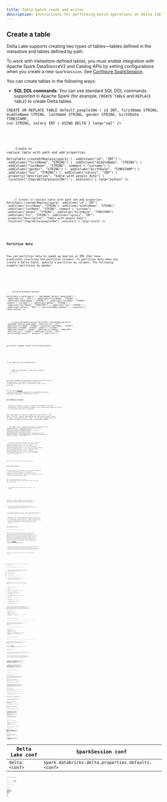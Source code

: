 ```yaml
---
title: Table batch reads and writes
description: Instructions for performing batch operations on Delta tables
---
```


 
## Create a table

Delta Lake supports creating two types of tables—tables defined in the metastore and tables defined by path.

To work with metastore-defined tables, you must enable integration with Apache Spark DataSourceV2 and Catalog APIs by setting configurations when you create a new `SparkSession`. See [Configure SparkSession](#configure-sparksession).

You can create tables in the following ways:

- **SQL DDL commands**: You can use standard SQL DDL commands supported in Apache Spark (for example, `CREATE TABLE` and `REPLACE TABLE`) to create Delta tables.

<Tabs>
  <TabItem label="SQL">
    <Code code={`
CREATE TABLE IF NOT EXISTS default.people10m (
  id INT,
  firstName STRING,
  middleName STRING,
  lastName STRING,
  gender STRING,
  birthDate TIMESTAMP,
  ssn STRING,
  salary INT
) USING DELTA

CREATE OR REPLACE TABLE default.people10m (
id INT,
firstName STRING,
middleName STRING,
lastName STRING,
gender STRING,
birthDate TIMESTAMP,
ssn STRING,
salary INT
) USING DELTA`} lang="sql" />

  </TabItem>

  <TabItem label="Python">
    <Code code={`
# Create table in the metastore
DeltaTable.createIfNotExists(spark) \\
  .tableName("default.people10m") \\
  .addColumn("id", "INT") \\
  .addColumn("firstName", "STRING") \\
  .addColumn("middleName", "STRING") \\
  .addColumn("lastName", "STRING", comment = "surname") \\
  .addColumn("gender", "STRING") \\
  .addColumn("birthDate", "TIMESTAMP") \\
  .addColumn("ssn", "STRING") \\
  .addColumn("salary", "INT") \\
  .execute()

# Create or replace table with path and add properties

DeltaTable.createOrReplace(spark) \\
.addColumn("id", "INT") \\
.addColumn("firstName", "STRING") \\
.addColumn("middleName", "STRING") \\
.addColumn("lastName", "STRING", comment = "surname") \\
.addColumn("gender", "STRING") \\
.addColumn("birthDate", "TIMESTAMP") \\
.addColumn("ssn", "STRING") \\
.addColumn("salary", "INT") \\
.property("description", "table with people data") \\
.location("/tmp/delta/people10m") \\
.execute()`} lang="python" />

  </TabItem>

  <TabItem label="Scala">
    <Code code={`
// Create table in the metastore
DeltaTable.createOrReplace(spark)
  .tableName("default.people10m")
  .addColumn("id", "INT")
  .addColumn("firstName", "STRING")
  .addColumn("middleName", "STRING")
  .addColumn("lastName", "STRING", comment = "surname")
  .addColumn("gender", "STRING")
  .addColumn("birthDate", "TIMESTAMP")
  .addColumn("ssn", "STRING")
  .addColumn("salary", "INT")
  .execute()

// Create or replace table with path and add properties
DeltaTable.createOrReplace(spark)
.addColumn("id", "INT")
.addColumn("firstName", "STRING")
.addColumn("middleName", "STRING")
.addColumn("lastName", "STRING", comment = "surname")
.addColumn("gender", "STRING")
.addColumn("birthDate", "TIMESTAMP")
.addColumn("ssn", "STRING")
.addColumn("salary", "INT")
.property("description", "table with people data")
.location("/tmp/delta/people10m")
.execute()`} lang="scala" />

  </TabItem>
</Tabs>

### Partition data

You can partition data to speed up queries or DML that have predicates involving the partition columns.
To partition data when you create a Delta table, specify a partition by columns. The following example partitions by gender.

<Tabs>
  <TabItem label="SQL">
    <Code code={`-- Create table in the metastore
CREATE TABLE default.people10m (
  id INT,
  firstName STRING,
  middleName STRING,
  lastName STRING,
  gender STRING,
  birthDate TIMESTAMP,
  ssn STRING,
  salary INT
)
USING DELTA
PARTITIONED BY (gender)`} lang="sql" />
  </TabItem>

  <TabItem label="Python">
    <Code code={`# Using DataFrame writer
df.write.format("delta").partitionBy("gender").saveAsTable("default.people10m")

# Using DeltaTable builder

DeltaTable.create(spark) \\
.tableName("default.people10m") \\
.addColumn("id", "INT") \\
.addColumn("firstName", "STRING") \\
.addColumn("middleName", "STRING") \\
.addColumn("lastName", "STRING", comment = "surname") \\
.addColumn("gender", "STRING") \\
.addColumn("birthDate", "TIMESTAMP") \\
.addColumn("ssn", "STRING") \\
.addColumn("salary", "INT") \\
.partitionedBy("gender") \\
.execute()`} lang="python" />

  </TabItem>

  <TabItem label="Scala">
    <Code code={`// Using DataFrame writer
df.write.format("delta").partitionBy("gender").saveAsTable("default.people10m")

// Using DeltaTable builder
DeltaTable.createOrReplace(spark)
.tableName("default.people10m")
.addColumn("id", "INT")
.addColumn("firstName", "STRING")
.addColumn("middleName", "STRING")
.addColumn("lastName", "STRING", comment = "surname")
.addColumn("gender", "STRING")
.addColumn("birthDate", "TIMESTAMP")
.addColumn("ssn", "STRING")
.addColumn("salary", "INT")
.partitionedBy("gender")
.execute()`} lang="scala" />

  </TabItem>
</Tabs>

As another example, given the following table:

<Tabs>
  <TabItem label="Python">
    <Code
      code={`DeltaTable.create(spark) \\
  .tableName("default.events") \\
  .addColumn("eventId", "BIGINT") \\
  .addColumn("data", "STRING") \\
  .addColumn("eventType", "STRING") \\
  .addColumn("eventTime", "TIMESTAMP") \\
  .addColumn("year", "INT", generatedAlwaysAs="YEAR(eventTime)") \\
  .addColumn("month", "INT", generatedAlwaysAs="MONTH(eventTime)") \\
  .addColumn("day", "INT", generatedAlwaysAs="DAY(eventTime)") \\
  .partitionedBy("eventType", "year", "month", "day") \\
  .execute()`}
      lang="python"
    />
  </TabItem>
</Tabs>

If you then run the following query:

<Tabs>
  <TabItem label="SQL">
    <Code
      code={`SELECT * FROM default.events 
WHERE eventTime >= "2020-10-01 00:00:00" <= "2020-10-01 12:00:00"`}
      lang="sql"
    />
  </TabItem>
</Tabs>

Delta Lake automatically generates a partition filter so that the preceding query only reads the data in partition `year=2020/month=10/day=01` even if a partition filter is not specified.

You can use an [EXPLAIN](https://spark.apache.org/docs/latest/sql-ref-syntax-qry-explain.html) clause and check the provided plan to see whether Delta Lake automatically generates any partition filters.

### Use identity columns

<Aside type="caution" title="Important">
  Declaring an identity column on a Delta table disables concurrent
  transactions. Only use identity columns in use cases where concurrent writes
  to the target table are not required.
</Aside>

Delta Lake identity columns are supported in Delta Lake 3.3 and above. They are a type of generated column that assigns unique values for each record inserted into a table. The following example shows how to declare an identity column during a create table command:

<Tabs>
  <TabItem label="Python">
    <Code code={`from delta.tables import DeltaTable, IdentityGenerator
from pyspark.sql.types import LongType

DeltaTable.create()
.tableName("table_name")
.addColumn("id_col1", dataType=LongType(), generatedAlwaysAs=IdentityGenerator())
.addColumn("id_col2", dataType=LongType(), generatedAlwaysAs=IdentityGenerator(start=-1, step=1))
.addColumn("id_col3", dataType=LongType(), generatedByDefaultAs=IdentityGenerator())
.addColumn("id_col4", dataType=LongType(), generatedByDefaultAs=IdentityGenerator(start=-1, step=1))
.execute()`} lang="python" />

  </TabItem>

  <TabItem label="Scala">
    <Code code={`import io.delta.tables.DeltaTable

DeltaTable.create(spark)
.tableName("table_name")
.addColumn(
DeltaTable.columnBuilder(spark, "id_col1")
.dataType(LongType)
.generatedAlwaysAsIdentity().build())
.addColumn(
DeltaTable.columnBuilder(spark, "id_col2")
.dataType(LongType)
.generatedAlwaysAsIdentity(start = -1L, step = 1L).build())
.addColumn(
DeltaTable.columnBuilder(spark, "id_col3")
.dataType(LongType)
.generatedByDefaultAsIdentity().build())
.addColumn(
DeltaTable.columnBuilder(spark, "id_col4")
.dataType(LongType)
.generatedByDefaultAsIdentity(start = -1L, step = 1L).build())
.execute()`} lang="scala" />

  </TabItem>
</Tabs>

<Aside type="note">SQL APIs for identity columns are not supported yet.</Aside>

### Control data location

For tables defined in the metastore, you can optionally specify the `LOCATION` as a path. Tables created with a specified `LOCATION` are considered unmanaged by the metastore. Unlike a managed table, where no path is specified, an unmanaged table's files are not deleted when you `DROP` the table.

When you run `CREATE TABLE` with a `LOCATION` that _already_ contains data stored using Delta Lake, Delta Lake does the following:

- If you specify _only the table name and location_, for example:

<Tabs>
  <TabItem label="SQL">
    <Code
      code={`CREATE TABLE default.people10m
USING DELTA
LOCATION '/tmp/delta/people10m'`}
      lang="sql"
    />
  </TabItem>
</Tabs>

the table in the metastore automatically inherits the schema, partitioning, and table properties of the existing data. This functionality can be used to "import" data into the metastore.

- If you specify _any configuration_ (schema, partitioning, or table properties), Delta Lake verifies that the specification exactly matches the configuration of the existing data.

<Aside type="caution" title="Important">
  If the specified configuration does not _exactly_ match the configuration of
  the data, Delta Lake throws an exception that describes the discrepancy.
</Aside>

<Aside type="note">
  The metastore is not the source of truth about the latest information of a
  Delta table. In fact, the table definition in the metastore may not contain
  all the metadata like schema and properties. It contains the location of the
  table, and the table's transaction log at the location is the source of truth.
  If you query the metastore from a system that is not aware of this
  Delta-specific customization, you may see incomplete or stale table
  information.
</Aside>

### Use generated columns

<Aside type="note">This feature is new and is in Preview.</Aside>

Delta Lake supports generated columns which are a special type of columns whose values are automatically generated based on a user-specified function over other columns in the Delta table. When you write to a table with generated columns and you do not explicitly provide values for them, Delta Lake automatically computes the values. For example, you can automatically generate a date column (for partitioning the table by date) from the timestamp column; any writes into the table need only specify the data for the timestamp column. However, if you explicitly provide values for them, the values must satisfy the [constraint](delta-constraints.md) `(<value> <=> <generation expression>) IS TRUE` or the write will fail with an error.

<Aside type="caution" title="Important">
  Tables created with generated columns have a higher table writer protocol
  version than the default. See [How does Delta Lake manage feature
  compatibility?](versioning.md) to understand table protocol versioning and
  what it means to have a higher version of a table protocol version.
</Aside>

The following example shows how to create a table with generated columns:

<Tabs>
  <TabItem label="Python">
    <Code code={`DeltaTable.create(spark) \\
  .tableName("default.people10m") \\
  .addColumn("id", "INT") \\
  .addColumn("firstName", "STRING") \\
  .addColumn("middleName", "STRING") \\
  .addColumn("lastName", "STRING", comment = "surname") \\
  .addColumn("gender", "STRING") \\
  .addColumn("birthDate", "TIMESTAMP") \\
  .addColumn("dateOfBirth", DateType(), generatedAlwaysAs="CAST(birthDate AS DATE)") \\
  .addColumn("ssn", "STRING") \\
  .addColumn("salary", "INT") \\
  .partitionedBy("gender") \\
  .execute()`} lang="python" />
  </TabItem>

  <TabItem label="Scala">
    <Code code={`DeltaTable.create(spark)
  .tableName("default.people10m")
  .addColumn("id", "INT")
  .addColumn("firstName", "STRING")
  .addColumn("middleName", "STRING")
  .addColumn(
    DeltaTable.columnBuilder("lastName")
      .dataType("STRING")
      .comment("surname")
      .build())
  .addColumn("gender", "STRING")
  .addColumn("birthDate", "TIMESTAMP")
  .addColumn(
    DeltaTable.columnBuilder("dateOfBirth")
     .dataType(DateType)
     .generatedAlwaysAs("CAST(dateOfBirth AS DATE)")
     .build())
  .addColumn("ssn", "STRING")
  .addColumn("salary", "INT")
  .partitionedBy("gender")
  .execute()`} lang="scala" />
  </TabItem>
</Tabs>

Generated columns are stored as if they were normal columns. That is, they occupy storage.

The following restrictions apply to generated columns:

- A generation expression can use any SQL functions in Spark that always return the same result when given the same argument values, except the following types of functions:
  - User-defined functions.
  - Aggregate functions.
  - Window functions.
  - Functions returning multiple rows.
- For Delta Lake 1.1.0 and above, `MERGE` operations support generated columns when you set `spark.databricks.delta.schema.autoMerge.enabled` to true.

Delta Lake may be able to generate partition filters for a query whenever a partition column is defined by one of the following expressions:

- `CAST(col AS DATE)` and the type of `col` is `TIMESTAMP`.
- `YEAR(col)` and the type of `col` is `TIMESTAMP`.
- Two partition columns defined by `YEAR(col), MONTH(col)` and the type of `col` is `TIMESTAMP`.
- Three partition columns defined by `YEAR(col), MONTH(col), DAY(col)` and the type of `col` is `TIMESTAMP`.
- Four partition columns defined by `YEAR(col), MONTH(col), DAY(col), HOUR(col)` and the type of `col` is `TIMESTAMP`.
- `SUBSTRING(col, pos, len)` and the type of `col` is `STRING`
- `DATE_FORMAT(col, format)` and the type of `col` is `TIMESTAMP`.
- `DATE_TRUNC(format, col)` and the type of the `col` is `TIMESTAMP` or `DATE`.
- `TRUNC(col, format)` and type of the `col` is either `TIMESTAMP` or `DATE`.

If a partition column is defined by one of the preceding expressions, and a query filters data using the underlying base column of a generation expression, Delta Lake looks at the relationship between the base column and the generated column, and populates partition filters based on the generated partition column if possible. For example, given the following table:

```python
DeltaTable.create(spark) \
  .tableName("default.events") \
  .addColumn("eventId", "BIGINT") \
  .addColumn("data", "STRING") \
  .addColumn("eventType", "STRING") \
  .addColumn("eventTime", "TIMESTAMP") \
  .addColumn("eventDate", "DATE", generatedAlwaysAs="CAST(eventTime AS DATE)") \
  .partitionedBy("eventType", "eventDate") \
  .execute()
```

If you then run the following query:

```python
spark.sql('SELECT * FROM default.events WHERE eventTime >= "2020-10-01 00:00:00" <= "2020-10-01 12:00:00"')
```

Delta Lake automatically generates a partition filter so that the preceding query only reads the data in partition `date=2020-10-01` even if a partition filter is not specified.

As another example, given the following table:

```python
DeltaTable.create(spark) \
  .tableName("default.events") \
  .addColumn("eventId", "BIGINT") \
  .addColumn("data", "STRING") \
  .addColumn("eventType", "STRING") \
  .addColumn("eventTime", "TIMESTAMP") \
  .addColumn("year", "INT", generatedAlwaysAs="YEAR(eventTime)") \
  .addColumn("month", "INT", generatedAlwaysAs="MONTH(eventTime)") \
  .addColumn("day", "INT", generatedAlwaysAs="DAY(eventTime)") \
  .partitionedBy("eventType", "year", "month", "day") \
  .execute()
```

If you then run the following query:

```python
spark.sql('SELECT * FROM default.events WHERE eventTime >= "2020-10-01 00:00:00" <= "2020-10-01 12:00:00"')
```

Delta Lake automatically generates a partition filter so that the preceding query only reads the data in partition `year=2020/month=10/day=01` even if a partition filter is not specified.

You can use an [EXPLAIN](https://spark.apache.org/docs/latest/sql-ref-syntax-qry-explain.html) clause and check the provided plan to see whether Delta Lake automatically generates any partition filters.

### Use identity columns

<Aside type="caution" title="Important">
  Declaring an identity column on a Delta table disables concurrent
  transactions. Only use identity columns in use cases where concurrent writes
  to the target table are not required.
</Aside>

Delta Lake identity columns are supported in Delta Lake 3.3 and above. They are a type of generated column that assigns unique values for each record inserted into a table. The following example shows how to declare an identity column during a create table command:

<Tabs>
  <TabItem label="Python">
    <Code code={`from delta.tables import DeltaTable, IdentityGenerator
from pyspark.sql.types import LongType

DeltaTable.create()
.tableName("table_name")
.addColumn("id_col1", dataType=LongType(), generatedAlwaysAs=IdentityGenerator())
.addColumn("id_col2", dataType=LongType(), generatedAlwaysAs=IdentityGenerator(start=-1, step=1))
.addColumn("id_col3", dataType=LongType(), generatedByDefaultAs=IdentityGenerator())
.addColumn("id_col4", dataType=LongType(), generatedByDefaultAs=IdentityGenerator(start=-1, step=1))
.execute()`} lang="python" />

  </TabItem>

  <TabItem label="Scala">
    <Code code={`import io.delta.tables.DeltaTable

DeltaTable.create(spark)
.tableName("table_name")
.addColumn(
DeltaTable.columnBuilder(spark, "id_col1")
.dataType(LongType)
.generatedAlwaysAsIdentity().build())
.addColumn(
DeltaTable.columnBuilder(spark, "id_col2")
.dataType(LongType)
.generatedAlwaysAsIdentity(start = -1L, step = 1L).build())
.addColumn(
DeltaTable.columnBuilder(spark, "id_col3")
.dataType(LongType)
.generatedByDefaultAsIdentity().build())
.addColumn(
DeltaTable.columnBuilder(spark, "id_col4")
.dataType(LongType)
.generatedByDefaultAsIdentity(start = -1L, step = 1L).build())
.execute()`} lang="scala" />

  </TabItem>
</Tabs>

<Aside type="note">SQL APIs for identity columns are not supported yet.</Aside>

You can optionally specify the following:

- A starting value.
- A step size, which can be positive or negative.

Both the starting value and step size default to `1`. You cannot specify a step size of `0`.

Values assigned by identity columns are unique and increment in the direction of the specified step, and in multiples of the specified step size, but are not guaranteed to be contiguous. For example, with a starting value of `0` and a step size of `2`, all values are positive even numbers but some even numbers might be skipped.

When the identity column is specified to be `generated by default as identity`, insert operations can specify values for the identity column. Specify it to be `generated always as identity` to override the ability to manually set values.

Identity columns only support `LongType`, and operations fail if the assigned value exceeds the range supported by `LongType`.

You can use `ALTER TABLE table_name ALTER COLUMN column_name SYNC IDENTITY` to synchronize the metadata of an identity column with the actual data. When you write your own values to an identity column, it might not comply with the metadata. This option evaluates the state and updates the metadata to be consistent with the actual data. After this command, the next automatically assigned identity value will start from `start + (n + 1) * step`, where `n` is the smallest value that satisfies `start + n * step >= max()` (for a positive step).

### CTAS and identity columns

You cannot define schema, identity column constraints, or any other table specifications when using a `CREATE TABLE table_name AS SELECT` (CTAS) statement.

To create a new table with an identity column and populate it with existing data, do the following:

1. Create a table with the correct schema, including the identity column definition and other table properties.
2. Run an insertion operation.

The following example defines the identity column to be `generated by default as identity`. If data inserted into the table includes valid values for the identity column, these values are used.

<Tabs>
  <TabItem label="Python">
    <Code code={`from delta.tables import DeltaTable, IdentityGenerator
from pyspark.sql.types import LongType, DateType

DeltaTable.create(spark)
.tableName("new_table")
.addColumn("id", dataType=LongType(), generatedByDefaultAs=IdentityGenerator(start=5, step=1))
.addColumn("event_date", dataType=DateType())
.addColumn("some_value", dataType=LongType())
.execute()

# Insert records including existing IDs

old_table_df = spark.table("old_table").select("id", "event_date", "some_value")
old_table_df.write
.format("delta")
.mode("append")
.saveAsTable("new_table")

# Insert records and generate new IDs

new_records_df = spark.table("new_records").select("event_date", "some_value")
new_records_df.write
.format("delta")
.mode("append")
.saveAsTable("new_table")`} lang="python" />

  </TabItem>

  <TabItem label="Scala">
    <Code code={`import org.apache.spark.sql.types._

DeltaTable.createOrReplace(spark)
.tableName("new_table")
.addColumn(
DeltaTable.columnBuilder(spark, "id")
.dataType(LongType)
.generatedByDefaultAsIdentity(start = 5L, step = 1L)
.build())
.addColumn(
DeltaTable.columnBuilder(spark, "event_date")
.dataType(DateType)
.nullable(true)
.build())
.addColumn(
DeltaTable.columnBuilder(spark, "some_value")
.dataType(LongType)
.nullable(true)
.build())
.execute()

// Insert records including existing IDs
val oldTableDF = spark.table("old_table").select("id", "event_date", "some_value")
oldTableDF.write
.format("delta")
.mode("append")
.saveAsTable("new_table")

// Insert records and generate new IDs
val newRecordsDF = spark.table("new_records").select("event_date", "some_value")
newRecordsDF.write
.format("delta")
.mode("append")
.saveAsTable("new_table")`} lang="scala" />

  </TabItem>
</Tabs>

### Identity column limitations

The following limitations exist when working with identity columns:

- Concurrent transactions are not supported on tables with identity columns enabled.
- You cannot partition a table by an identity column.
- You cannot `ADD`, `REPLACE`, or `CHANGE` an identity column.
- You cannot update the value of an identity column for an existing record.

<Aside type="note">
  To change the `IDENTITY` value for an existing record, you must delete the
  record and `INSERT` it as a new record.
</Aside>

### Specify default values for columns

Delta enables the specification of [default expressions](https://github.com/delta-io/delta/blob/master/PROTOCOL.md#default-columns) for columns in Delta tables. When users write to these tables without explicitly providing values for certain columns, or when they explicitly use the DEFAULT SQL keyword for a column, Delta automatically generates default values for those columns. For more information, please refer to the dedicated documentation page.

### Use special characters in column names

By default, special characters such as spaces and any of the characters `,;{}()\n\t=` are not supported in table column names. To include these special characters in a table's column name, enable column mapping.

### Default table properties

Delta Lake configurations set in the SparkSession override the default [table properties](#-table-properties) for new Delta Lake tables created in the session.
The prefix used in the SparkSession is different from the configurations used in the table properties.

| Delta Lake conf | SparkSession conf                                   |
| --------------- | --------------------------------------------------- |
| `delta.<conf>`  | `spark.databricks.delta.properties.defaults.<conf>` |

For example, to set the `delta.appendOnly = true` property for all new Delta Lake tables created in a session, set the following:

<Tabs>
  <TabItem label="SQL">
    <Code
      code={`SET spark.databricks.delta.properties.defaults.appendOnly = true`}
      lang="sql"
    />
  </TabItem>
</Tabs>

To modify table properties of existing tables, use [SET TBLPROPERTIES](#-table-properties).

## Read a table

You can read a Delta table using standard Apache Spark DataFrame APIs:

<Tabs>
  <TabItem label="SQL">
    <Code code={`SELECT * FROM delta.\`/tmp/delta/people10m\`;

-- If table is registered in the metastore
SELECT \* FROM default.people10m;`} lang="sql" />

  </TabItem>

  <TabItem label="Python">
    <Code code={`# Read table by path
df = spark.read.format("delta").load("/tmp/delta/people10m")

# Read table from metastore

df = spark.table("default.people10m")`} lang="python" />

  </TabItem>

  <TabItem label="Scala">
    <Code code={`// Read table by path
val df = spark.read.format("delta").load("/tmp/delta/people10m")

// Read table from metastore
val df = spark.table("default.people10m")`} lang="scala" />

  </TabItem>

  <TabItem label="Java">
    <Code code={`// Read table by path
Dataset<Row> df = spark.read().format("delta").load("/tmp/delta/people10m");

// Read table from metastore
Dataset<Row> df = spark.table("default.people10m");`} lang="java" />

  </TabItem>
</Tabs>

## Query an older snapshot of a table (time travel)

Delta Lake time travel allows you to query an older snapshot of a Delta table. Time travel has many use cases, including:

- Re-creating analyses, reports, or outputs (for example, the output of a machine learning model). This could be useful for debugging or auditing, especially in regulated industries.
- Writing complex temporal queries.
- Fixing mistakes in your data.
- Providing snapshot isolation for a set of queries for fast changing tables.

This section describes the supported methods for querying older versions of tables, data retention concerns, and provides examples.

<Aside type="note">
  The timestamp of each version N depends on the timestamp of the log file
  corresponding to the version N in Delta table log. Hence, time travel by
  timestamp can break if you copy the entire Delta table directory to a new
  location. Time travel by version will be unaffected.
</Aside>

### Syntax

This section shows how to query an older version of a Delta table.

#### SQL `AS OF` syntax

<Tabs>
  <TabItem label="SQL">
    <Code
      code={`SELECT * FROM table_name TIMESTAMP AS OF timestamp_expression
SELECT * FROM table_name VERSION AS OF version`}
      lang="sql"
    />
  </TabItem>
</Tabs>

- `timestamp_expression` can be any one of:
  - `'2018-10-18T22:15:12.013Z'`, that is, a string that can be cast to a timestamp
  - `cast('2018-10-18 13:36:32 CEST' as timestamp)`
  - `'2018-10-18'`, that is, a date string
  - `current_timestamp() - interval 12 hours`
  - `date_sub(current_date(), 1)`
  - Any other expression that is or can be cast to a timestamp
- `version` is a long value that can be obtained from the output of `DESCRIBE HISTORY table_spec`.

Neither `timestamp_expression` nor `version` can be subqueries.

##### Example

<Tabs>
  <TabItem label="SQL">
    <Code
      code={`SELECT * FROM default.people10m TIMESTAMP AS OF '2018-10-18T22:15:12.013Z'
SELECT * FROM delta.\`/tmp/delta/people10m\` VERSION AS OF 123`}
      lang="sql"
    />
  </TabItem>
</Tabs>

#### DataFrameReader options

DataFrameReader options allow you to create a DataFrame from a Delta table that is fixed to a specific version of the table.

<Tabs>
  <TabItem label="Python">
    <Code
      code={`df1 = spark.read.format("delta").option("timestampAsOf", timestamp_string).load("/tmp/delta/people10m")
df2 = spark.read.format("delta").option("versionAsOf", version).load("/tmp/delta/people10m")`}
      lang="python"
    />
  </TabItem>
</Tabs>

For `timestamp_string`, only date or timestamp strings are accepted. For example, `"2019-01-01"` and `"2019-01-01T00:00:00.000Z"`.

A common pattern is to use the latest state of the Delta table throughout the execution of a job to update downstream applications.

Because Delta tables auto update, a DataFrame loaded from a Delta table may return different results across invocations if the underlying data is updated. By using time travel, you can fix the data returned by the DataFrame across invocations:

<Tabs>
  <TabItem label="Python">
    <Code
      code={`history = spark.sql("DESCRIBE HISTORY delta.\`/tmp/delta/people10m\`")
latest_version = history.selectExpr("max(version)").collect()
df = spark.read.format("delta").option("versionAsOf", latest_version[0][0]).load("/tmp/delta/people10m")`}
      lang="python"
    />
  </TabItem>
</Tabs>

### Examples

Fix accidental deletes to a table for the user `111`:

<Tabs>
  <TabItem label="Python">
    <Code
      code={`yesterday = spark.sql("SELECT CAST(date_sub(current_date(), 1) AS STRING)").collect()[0][0]
df = spark.read.format("delta").option("timestampAsOf", yesterday).load("/tmp/delta/events")
df.where("userId = 111").write.format("delta").mode("append").save("/tmp/delta/events")`}
      lang="python"
    />
  </TabItem>
</Tabs>

Fix accidental incorrect updates to a table:

<Tabs>
  <TabItem label="Python">
    <Code
      code={`yesterday = spark.sql("SELECT CAST(date_sub(current_date(), 1) AS STRING)").collect()[0][0]
df = spark.read.format("delta").option("timestampAsOf", yesterday).load("/tmp/delta/events")
df.createOrReplaceTempView("my_table_yesterday")
spark.sql("""
MERGE INTO delta.\`/tmp/delta/events\` target
  USING my_table_yesterday source
  ON source.userId = target.userId
  WHEN MATCHED THEN UPDATE SET *
""")`}
      lang="python"
    />
  </TabItem>
</Tabs>

Query the number of new customers added over the last week:

<Tabs>
  <TabItem label="Python">
    <Code
      code={`last_week = spark.sql("SELECT CAST(date_sub(current_date(), 7) AS STRING)").collect()[0][0]
df = spark.read.format("delta").option("timestampAsOf", last_week).load("/tmp/delta/events")
last_week_count = df.select("userId").distinct().count()
count = spark.read.format("delta").load("/tmp/delta/events").select("userId").distinct().count()
new_customers_count = count - last_week_count`}
      lang="python"
    />
  </TabItem>
</Tabs>

### Data retention

To time travel to a previous version, you must retain _both_ the log and the data files for that version.

The data files backing a Delta table are _never_ deleted automatically; data files are deleted only when you run [VACUUM](delta-utility.md#-delta-vacuum). `VACUUM` _does not_ delete Delta log files; log files are automatically cleaned up after checkpoints are written.

By default you can time travel to a Delta table up to 30 days old unless you have:

- Run `VACUUM` on your Delta table.
- Changed the data or log file retention periods using the following [table properties](#-table-properties):
  - `delta.logRetentionDuration = "interval <interval>"`: controls how long the history for a table is kept. The default is `interval 30 days`.

Each time a checkpoint is written, Delta automatically cleans up log entries older than the retention interval. If you set this config to a large enough value, many log entries are retained. This should not impact performance as operations against the log are constant time. Operations on history are parallel but will become more expensive as the log size increases.

- `delta.deletedFileRetentionDuration = "interval <interval>"`: controls how long ago a file must have been deleted _before being a candidate for_ `VACUUM`. The default is `interval 7 days`.

  To access 30 days of historical data even if you run `VACUUM` on the Delta table, set `delta.deletedFileRetentionDuration = "interval 30 days"`. This setting may cause your storage costs to go up.

<Aside type="note">
  Due to log entry cleanup, instances can arise where you cannot time travel to
  a version that is less than the retention interval. Delta Lake requires all
  consecutive log entries since the previous checkpoint to time travel to a
  particular version. For example, with a table initially consisting of log
  entries for versions [0, 19] and a checkpoint at verison 10, if the log entry
  for version 0 is cleaned up, then you cannot time travel to versions [1, 9].
  Increasing the table property `delta.logRetentionDuration` can help avoid
  these situations.
</Aside>

### In-Commit Timestamps

#### Overview

Delta Lake 3.3 introduced [In-Commit Timestamps](https://github.com/delta-io/delta/blob/master/PROTOCOL.md#in-commit-timestamps) to provide a more reliable and consistent way to track table modification timestamps. These modification timestamps are needed for various usecases e.g. time-travel to a specific time in the past. This feature addresses limitations of the traditional approach that relied on file modification timestamps, particularly in scenarios involving data migration or replication.

#### Feature Details

In-Commit Timestamps stores modification timestamps within the commit itself, ensuring they remain unchanged regardless of file system operations. This provides several benefits:

- **Immutable History**: Timestamps become part of the table's permanent commit history
- **Consistent Time Travel**: Queries using timestamp-based time travel produce reliable results even after table migration

Without the In-Commit Timestamp feature, Delta Lake uses file modification timestamps as the commit timestamp. This approach has various limitations:

1. Data Migration Issues: When tables were moved between storage locations, file modification timestamps would change, potentially disrupting historical tracking
2. Replication Scenarios: Timestamp inconsistencies could arise when replicating data across different environments
3. Time Travel Reliability: These timestamp changes could affect the accuracy and consistency of time travel queries

#### Enabling the Feature

This is a [writer table feature](versioning.md#-what-are-table-features) and can be enabled by setting the table property `delta.enableInCommitTimestamps` to `true`:

<Tabs>
  <TabItem label="SQL">
    <Code
      code={`ALTER TABLE <table_name>
SET TBLPROPERTIES ('delta.enableInCommitTimestamps' = 'true');`}
      lang="sql"
    />
  </TabItem>
</Tabs>

After enabling In-Commit Timestamps:

- Only new write operations will include the embedded timestamps
- File modification timestamps will continued to be used for historical commits performed before enablement

See the [Versioning](./versioning) section for more details around compatibility.

## Write a table

### Append

To atomically add new data to an existing Delta table, use `append` mode:

<Tabs>
  <TabItem label="SQL">
    <Code code={`INSERT INTO default.people10m SELECT * FROM morePeople`} lang="sql" />
  </TabItem>

<TabItem label="Python">
  <Code
    code={`df.write.format("delta").mode("append").save("/tmp/delta/people10m")
df.write.format("delta").mode("append").saveAsTable("default.people10m")`}
    lang="python"
  />
</TabItem>

  <TabItem label="Scala">
    <Code code={`df.write.format("delta").mode("append").save("/tmp/delta/people10m")
df.write.format("delta").mode("append").saveAsTable("default.people10m")

df.write.mode("append").delta("/tmp/delta/people10m")`} lang="scala" />
  </TabItem>
</Tabs>

### Overwrite

To atomically replace all the data in a table, use `overwrite` mode:

<Tabs>
  <TabItem label="SQL">
    <Code code={`INSERT OVERWRITE TABLE default.people10m SELECT * FROM morePeople`} lang="sql" />
  </TabItem>

<TabItem label="Python">
  <Code
    code={`df.write.format("delta").mode("overwrite").save("/tmp/delta/people10m")
df.write.format("delta").mode("overwrite").saveAsTable("default.people10m")`}
    lang="python"
  />
</TabItem>

  <TabItem label="Scala">
    <Code code={`df.write.format("delta").mode("overwrite").save("/tmp/delta/people10m")
df.write.format("delta").mode("overwrite").saveAsTable("default.people10m")

df.write.mode("overwrite").delta("/tmp/delta/people10m")`} lang="scala" />
  </TabItem>
</Tabs>

You can selectively overwrite only the data that matches an arbitrary expression. This feature is available with DataFrames in Delta Lake 1.1.0 and above and supported in SQL in Delta Lake 2.4.0 and above.

The following command atomically replaces events in January in the target table, which is partitioned by `start_date`, with the data in `replace_data`:

<Tabs>
  <TabItem label="Python">
    <Code code={`replace_data.write \\
  .format("delta") \\
  .mode("overwrite") \\
  .option("replaceWhere", "start_date >= '2017-01-01' AND end_date <= '2017-01-31'") \\
  .save("/tmp/delta/events")`} lang="python" />
  </TabItem>

<TabItem label="Scala">
  <Code
    code={`replace_data.write
  .format("delta")
  .mode("overwrite")
  .option("replaceWhere", "start_date >= '2017-01-01' AND end_date <= '2017-01-31'")
  .save("/tmp/delta/events")`}
    lang="scala"
  />
</TabItem>

  <TabItem label="SQL">
    <Code code={`INSERT INTO TABLE events 
REPLACE WHERE start_data >= '2017-01-01' AND end_date <= '2017-01-31' 
SELECT * FROM replace_data`} lang="sql" />
  </TabItem>
</Tabs>

This sample code writes out the data in `replace_data`, validates that it all matches the predicate, and performs an atomic replacement. If you want to write out data that doesn't all match the predicate, to replace the matching rows in the target table, you can disable the constraint check by setting `spark.databricks.delta.replaceWhere.constraintCheck.enabled` to false:

<Tabs>
  <TabItem label="Python">
    <Code code={`spark.conf.set("spark.databricks.delta.replaceWhere.constraintCheck.enabled", False)`} lang="python" />
  </TabItem>

<TabItem label="Scala">
  <Code
    code={`spark.conf.set("spark.databricks.delta.replaceWhere.constraintCheck.enabled", false)`}
    lang="scala"
  />
</TabItem>

  <TabItem label="SQL">
    <Code code={`SET spark.databricks.delta.replaceWhere.constraintCheck.enabled=false`} lang="sql" />
  </TabItem>
</Tabs>

In Delta Lake 1.0.0 and below, `replaceWhere` overwrites data matching a predicate over partition columns only. The following command atomically replaces the month in January in the target table, which is partitioned by `date`, with the data in `df`:

<Tabs>
  <TabItem label="Python">
    <Code code={`df.write \
  .format("delta") \
  .mode("overwrite") \
  .option("replaceWhere", "birthDate >= '2017-01-01' AND birthDate <= '2017-01-31'") \
  .save("/tmp/delta/people10m")`} lang="python" />
  </TabItem>

  <TabItem label="Scala">
    <Code code={`df.write
  .format("delta")
  .mode("overwrite")
  .option("replaceWhere", "birthDate >= '2017-01-01' AND birthDate <= '2017-01-31'")
  .save("/tmp/delta/people10m")`} lang="scala" />
  </TabItem>
</Tabs>

In Delta Lake 1.1.0 and above, if you want to fall back to the old behavior, you can disable the `spark.databricks.delta.replaceWhere.dataColumns.enabled` flag:

<Tabs>
  <TabItem label="Python">
    <Code code={`spark.conf.set("spark.databricks.delta.replaceWhere.dataColumns.enabled", False)`} lang="python" />
  </TabItem>

<TabItem label="Scala">
  <Code
    code={`spark.conf.set("spark.databricks.delta.replaceWhere.dataColumns.enabled", false)`}
    lang="scala"
  />
</TabItem>

  <TabItem label="SQL">
    <Code code={`SET spark.databricks.delta.replaceWhere.dataColumns.enabled=false`} lang="sql" />
  </TabItem>
</Tabs>

#### Dynamic Partition Overwrites

Delta Lake 2.0 and above supports _dynamic_ partition overwrite mode for partitioned tables.

When in dynamic partition overwrite mode, we overwrite all existing data in each logical partition for which the write will commit new data. Any existing logical partitions for which the write does not contain data will remain unchanged. This mode is only applicable when data is being written in overwrite mode: either `INSERT OVERWRITE` in SQL, or a DataFrame write with `df.write.mode("overwrite")`.

Configure dynamic partition overwrite mode by setting the Spark session configuration `spark.sql.sources.partitionOverwriteMode` to `dynamic`. You can also enable this by setting the `DataFrameWriter` option `partitionOverwriteMode` to `dynamic`. If present, the query-specific option overrides the mode defined in the session configuration. The default for `partitionOverwriteMode` is `static`.

<Tabs>
  <TabItem label="SQL">
    <Code code={`SET spark.sql.sources.partitionOverwriteMode=dynamic;
INSERT OVERWRITE TABLE default.people10m SELECT * FROM morePeople;`} lang="sql" />
  </TabItem>

<TabItem label="Python">
  <Code
    code={`df.write \\
  .format("delta") \\
  .mode("overwrite") \\
  .option("partitionOverwriteMode", "dynamic") \\
  .saveAsTable("default.people10m")`}
    lang="python"
  />
</TabItem>

  <TabItem label="Scala">
    <Code code={`df.write
  .format("delta")
  .mode("overwrite")
  .option("partitionOverwriteMode", "dynamic")
  .saveAsTable("default.people10m")`} lang="scala" />
  </TabItem>
</Tabs>

<Aside type="note">
  Dynamic partition overwrite conflicts with the option `replaceWhere` for partitioned tables.

- If dynamic partition overwrite is enabled in the Spark session configuration, and `replaceWhere` is provided as a `DataFrameWriter` option, then Delta Lake overwrites the data according to the `replaceWhere` expression (query-specific options override session configurations).
- You'll receive an error if the `DataFrameWriter` options have both dynamic partition overwrite and `replaceWhere` enabled.
  </Aside>

<Aside type="caution" title="Dynamic Partition Overwrite Limitations">
Validate that the data written with dynamic partition overwrite touches only the expected partitions. A single row in the incorrect partition can lead to unintentionally overwriting an entire partition. We recommend using `replaceWhere` to specify which data to overwrite.

If a partition has been accidentally overwritten, you can use [Restore a Delta table to an earlier state](delta-utility.md#-restore-a-delta-table-to-an-earlier-state) to undo the change.

</Aside>

For Delta Lake support for updating tables, see [Table deletes, updates, and merges](delta-update.md).

### Limit rows written in a file

You can use the SQL session configuration `spark.sql.files.maxRecordsPerFile` to specify the maximum number of records to write to a single file for a Delta Lake table. Specifying a value of zero or a negative value represents no limit.

You can also use the DataFrameWriter option `maxRecordsPerFile` when using the DataFrame APIs to write to a Delta Lake table. When `maxRecordsPerFile` is specified, the value of the SQL session configuration `spark.sql.files.maxRecordsPerFile` is ignored.

<Tabs>
  <TabItem label="Python">
    <Code code={`df.write.format("delta") \\
  .mode("append") \\
  .option("maxRecordsPerFile", "10000") \\
  .save("/tmp/delta/people10m")`} lang="python" />
  </TabItem>

  <TabItem label="Scala">
    <Code code={`df.write.format("delta")
  .mode("append")
  .option("maxRecordsPerFile", "10000")
  .save("/tmp/delta/people10m")`} lang="scala" />
  </TabItem>
</Tabs>

### Idempotent writes

Sometimes a job that writes data to a Delta table is restarted due to various reasons (for example, job encounters a failure). The failed job may or may not have written the data to Delta table before terminating. In the case where the data is written to the Delta table, the restarted job writes the same data to the Delta table which results in duplicate data.

To address this, Delta tables support the following `DataFrameWriter` options to make the writes idempotent:

- `txnAppId`: A unique string that you can pass on each `DataFrame` write. For example, this can be the name of the job.
- `txnVersion`: A monotonically increasing number that acts as transaction version. This number needs to be unique for data that is being written to the Delta table(s). For example, this can be the epoch seconds of the instant when the query is attempted for the first time. Any subsequent restarts of the same job needs to have the same value for `txnVersion`.

<Aside type="danger">
  This solution assumes that the data being written to Delta table(s) in
  multiple retries of the job is same. If a write attempt in a Delta table
  succeeds but due to some downstream failure there is a second write attempt
  with same txn options but different data, then that second write attempt will
  be ignored. This can cause unexpected results.
</Aside>

#### Example

<Tabs>
  <TabItem label="Python">
    <Code code={`app_id = ... # A unique string that is used as an application ID.
version = ... # A monotonically increasing number that acts as transaction version.

dataFrame.write.format(...).option("txnVersion", version).option("txnAppId", app_id).save(...)`} lang="python" />

  </TabItem>

  <TabItem label="Scala">
    <Code code={`val appId = ... // A unique string that is used as an application ID.
version = ... // A monotonically increasing number that acts as transaction version.

dataFrame.write.format(...).option("txnVersion", version).option("txnAppId", appId).save(...)`} lang="scala" />

  </TabItem>

  <TabItem label="SQL">
    <Code code={`SET spark.databricks.delta.write.txnAppId = ...;
SET spark.databricks.delta.write.txnVersion = ...;
SET spark.databricks.delta.write.txnVersion.autoReset.enabled = true; -- if set to true, this will reset txnVersion after every write`} lang="sql" />
  </TabItem>
</Tabs>

### Set user-defined commit metadata

You can specify user-defined strings as metadata in commits made by these operations, either using the DataFrameWriter option `userMetadata` or the SparkSession configuration `spark.databricks.delta.commitInfo.userMetadata`. If both of them have been specified, then the option takes preference. This user-defined metadata is readable in the [history](delta-utility.md#-delta-history) operation.

<Tabs>
  <TabItem label="SQL">
    <Code code={`SET spark.databricks.delta.commitInfo.userMetadata=overwritten-for-fixing-incorrect-data
INSERT OVERWRITE default.people10m SELECT * FROM morePeople`} lang="sql" />
  </TabItem>

<TabItem label="Python">
  <Code
    code={`df.write.format("delta") \\
  .mode("overwrite") \\
  .option("userMetadata", "overwritten-for-fixing-incorrect-data") \\
  .save("/tmp/delta/people10m")`}
    lang="python"
  />
</TabItem>

  <TabItem label="Scala">
    <Code code={`df.write.format("delta")
  .mode("overwrite")
  .option("userMetadata", "overwritten-for-fixing-incorrect-data")
  .save("/tmp/delta/people10m")`} lang="scala" />
  </TabItem>
</Tabs>

## Schema validation

Delta Lake automatically validates that the schema of the DataFrame being written is compatible with the schema of the table. Delta Lake uses the following rules to determine whether a write from a DataFrame to a table is compatible:

- All DataFrame columns must exist in the target table. If there are columns in the DataFrame not present in the table, an exception is raised. Columns present in the table but not in the DataFrame are set to null.
- DataFrame column data types must match the column data types in the target table. If they don't match, an exception is raised.
- DataFrame column names cannot differ only by case. This means that you cannot have columns such as "Foo" and "foo" defined in the same table. While you can use Spark in case sensitive or insensitive (default) mode, Parquet is case sensitive when storing and returning column information. Delta Lake is case-preserving but insensitive when storing the schema and has this restriction to avoid potential mistakes, data corruption, or loss issues.

Delta Lake support DDL to add new columns explicitly and the ability to update schema automatically.

If you specify other options, such as `partitionBy`, in combination with append mode, Delta Lake validates that they match and throws an error for any mismatch. When `partitionBy` is not present, appends automatically follow the partitioning of the existing data.

## Update table schema

Delta Lake lets you update the schema of a table. The following types of changes are supported:

- Adding new columns (at arbitrary positions)
- Reordering existing columns

You can make these changes explicitly using DDL or implicitly using DML.

<Aside type="caution" title="Important">
  When you update a Delta table schema, streams that read from that table
  terminate. If you want the stream to continue you must restart it.
</Aside>

### Explicitly update schema

You can use the following DDL to explicitly change the schema of a table.

#### Add columns

<Tabs>
  <TabItem label="SQL">
    <Code
      code={`ALTER TABLE table_name ADD COLUMNS (col_name data_type [COMMENT col_comment] [FIRST|AFTER colA_name], ...)`}
      lang="sql"
    />
  </TabItem>
</Tabs>

By default, nullability is `true`.

To add a column to a nested field, use:

<Tabs>
  <TabItem label="SQL">
    <Code
      code={`ALTER TABLE table_name ADD COLUMNS (col_name.nested_col_name data_type [COMMENT col_comment] [FIRST|AFTER colA_name], ...)`}
      lang="sql"
    />
  </TabItem>
</Tabs>

##### Example

If the schema before running `ALTER TABLE boxes ADD COLUMNS (colB.nested STRING AFTER field1)` is:

```
- root
| - colA
| - colB
| +-field1
| +-field2
```

the schema after is:

```
- root
| - colA
| - colB
| +-field1
| +-nested
| +-field2
```

<Aside type="note">
  Adding nested columns is supported only for structs. Arrays and maps are not
  supported.
</Aside>

#### Change column comment or ordering

<Tabs>
  <TabItem label="SQL">
    <Code
      code={`ALTER TABLE table_name ALTER [COLUMN] col_name col_name data_type [COMMENT col_comment] [FIRST|AFTER colA_name]`}
      lang="sql"
    />
  </TabItem>
</Tabs>

To change a column in a nested field, use:

<Tabs>
  <TabItem label="SQL">
    <Code
      code={`ALTER TABLE table_name ALTER [COLUMN] col_name.nested_col_name nested_col_name data_type [COMMENT col_comment] [FIRST|AFTER colA_name]`}
      lang="sql"
    />
  </TabItem>
</Tabs>

##### Example

If the schema before running `ALTER TABLE boxes CHANGE COLUMN colB.field2 field2 STRING FIRST` is:

```
- root
| - colA
| - colB
| +-field1
| +-field2
```

the schema after is:

```
- root
| - colA
| - colB
| +-field2
| +-field1
```

#### Replace columns

<Tabs>
  <TabItem label="SQL">
    <Code
      code={`ALTER TABLE table_name REPLACE COLUMNS (col_name1 col_type1 [COMMENT col_comment1], ...)`}
      lang="sql"
    />
  </TabItem>
</Tabs>

##### Example

When running the following DDL:

<Tabs>
  <TabItem label="SQL">
    <Code
      code={`ALTER TABLE boxes REPLACE COLUMNS (colC STRING, colB STRUCT<field2:STRING, nested:STRING, field1:STRING>, colA STRING)`}
      lang="sql"
    />
  </TabItem>
</Tabs>

if the schema before is:

```
- root
| - colA
| - colB
| +-field1
| +-field2
```

the schema after is:

```
- root
| - colC
| - colB
| +-field2
| +-nested
| +-field1
| - colA
```

#### Rename columns

<Aside type="note">
  This feature is available in Delta Lake 1.2.0 and above. This feature is
  currently experimental.
</Aside>

To rename columns without rewriting any of the columns' existing data, you must enable column mapping for the table. See enable column mapping.

To rename a column:

<Tabs>
  <TabItem label="SQL">
    <Code
      code={`ALTER TABLE table_name RENAME COLUMN old_col_name TO new_col_name`}
      lang="sql"
    />
  </TabItem>
</Tabs>

To rename a nested field:

<Tabs>
  <TabItem label="SQL">
    <Code
      code={`ALTER TABLE table_name RENAME COLUMN col_name.old_nested_field TO new_nested_field`}
      lang="sql"
    />
  </TabItem>
</Tabs>

##### Example

When you run the following command:

<Tabs>
  <TabItem label="SQL">
    <Code
      code={`ALTER TABLE boxes RENAME COLUMN colB.field1 TO field001`}
      lang="sql"
    />
  </TabItem>
</Tabs>

If the schema before is:

```
- root
| - colA
| - colB
| +-field1
| +-field2
```

Then the schema after is:

```
- root
| - colA
| - colB
| +-field001
| +-field2
```

#### Drop columns

<Aside type="note">
  This feature is available in Delta Lake 2.0 and above. This feature is
  currently experimental.
</Aside>

<Aside type="caution" title="Important">
  Dropping a column from metadata does not delete the underlying data for the
  column in files.
</Aside>

To drop columns as a metadata-only operation without rewriting any data files, you must enable column mapping for the table. See enable column mapping.

To drop a column:

<Tabs>
  <TabItem label="SQL">
    <Code code={`ALTER TABLE table_name DROP COLUMN col_name`} lang="sql" />
  </TabItem>
</Tabs>

To drop multiple columns:

<Tabs>
  <TabItem label="SQL">
    <Code
      code={`ALTER TABLE table_name DROP COLUMNS (col_name_1, col_name_2)`}
      lang="sql"
    />
  </TabItem>
</Tabs>

#### Change column type or name

You can change a column's type or name or drop a column by rewriting the table. To do this, use the `overwriteSchema` option:

##### Change a column type

<Tabs>
  <TabItem label="Python">
    <Code
      code={`spark.read.table(...) \
  .withColumn("birthDate", col("birthDate").cast("date")) \
  .write \
  .format("delta") \
  .mode("overwrite") \
  .option("overwriteSchema", "true") \
  .saveAsTable(...)`}
      lang="python"
    />
  </TabItem>
</Tabs>

##### Change a column name

<Tabs>
  <TabItem label="Python">
    <Code
      code={`spark.read.table(...) \
  .withColumnRenamed("dateOfBirth", "birthDate") \
  .write \
  .format("delta") \
  .mode("overwrite") \
  .option("overwriteSchema", "true") \
  .saveAsTable(...)`}
      lang="python"
    />
  </TabItem>
</Tabs>

### Automatic schema update

Delta Lake can automatically update the schema of a table as part of a DML transaction (either appending or overwriting), and make the schema compatible with the data being written.

#### Add columns

Columns that are present in the DataFrame but missing from the table are automatically added as part of a write transaction when:

- `write` or `writeStream` have `.option("mergeSchema", "true")`
- `spark.databricks.delta.schema.autoMerge.enabled` is `true`

When both options are specified, the option from the `DataFrameWriter` takes precedence. The added columns are appended to the end of the struct they are present in. Case is preserved when appending a new column.

#### `NullType` columns

Because Parquet doesn't support `NullType`, `NullType` columns are dropped from the DataFrame when writing into Delta tables, but are still stored in the schema. When a different data type is received for that column, Delta Lake merges the schema to the new data type. If Delta Lake receives a `NullType` for an existing column, the old schema is retained and the new column is dropped during the write.

<Aside type="note">
  `NullType` in streaming is not supported. Since you must set schemas when
  using streaming this should be very rare. `NullType` is also not accepted for
  complex types such as `ArrayType` and `MapType`.
</Aside>

## Replace table schema

By default, overwriting the data in a table does not overwrite the schema. When overwriting a table using `mode("overwrite")` without `replaceWhere`, you may still want to overwrite the schema of the data being written. You replace the schema and partitioning of the table by setting the `overwriteSchema` option to `true`:

<Tabs>
  <TabItem label="Python">
    <Code code={`df.write.option("overwriteSchema", "true")`} lang="python" />
  </TabItem>
</Tabs>

## Views on tables

Delta Lake supports the creation of views on top of Delta tables just like you might with a data source table.

The core challenge when you operate with views is resolving the schemas. If you alter a Delta table schema, you must recreate derivative views to account for any additions to the schema. For instance, if you add a new column to a Delta table, you must make sure that this column is available in the appropriate views built on top of that base table.

## Table properties

You can store your own metadata as a table property using `TBLPROPERTIES` in `CREATE` and `ALTER`. You can then `SHOW` that metadata. For example:

<Tabs>
  <TabItem label="SQL">
    <Code code={`ALTER TABLE default.people10m SET TBLPROPERTIES ('department' = 'accounting', 'delta.appendOnly' = 'true');

-- Show the table's properties.
SHOW TBLPROPERTIES default.people10m;

-- Show just the 'department' table property.
SHOW TBLPROPERTIES default.people10m ('department');`} lang="sql" />

  </TabItem>
</Tabs>

`TBLPROPERTIES` are stored as part of Delta table metadata. You cannot define new `TBLPROPERTIES` in a `CREATE` statement if a Delta table already exists in a given location.

In addition, to tailor behavior and performance, Delta Lake supports certain Delta table properties:

- Block deletes and updates in a Delta table: `delta.appendOnly=true`.
- Configure the [time travel](#-deltatimetravel) retention properties: `delta.logRetentionDuration=<interval-string>` and `delta.deletedFileRetentionDuration=<interval-string>`. For details, see [Data retention](#-data-retention).
- Configure the number of columns for which statistics are collected: `delta.dataSkippingNumIndexedCols=n`. This property indicates to the writer that statistics are to be collected only for the first `n` columns in the table. Also the data skipping code ignores statistics for any column beyond this column index. This property takes affect only for new data that is written out.

<Aside type="note">
  Modifying a Delta table property is a write operation that will conflict with
  other [concurrent write operations](concurrency-control.md), causing them to
  fail. We recommend that you modify a table property only when there are no
  concurrent write operations on the table.
</Aside>

You can also set `delta.`-prefixed properties during the first commit to a Delta table using Spark configurations. For example, to initialize a Delta table with the property `delta.appendOnly=true`, set the Spark configuration `spark.databricks.delta.properties.defaults.appendOnly` to `true`. For example:

<Tabs>
  <TabItem label="SQL">
    <Code
      code={`spark.sql("SET spark.databricks.delta.properties.defaults.appendOnly = true")`}
      lang="sql"
    />
  </TabItem>

<TabItem label="Python">
  <Code
    code={`spark.conf.set("spark.databricks.delta.properties.defaults.appendOnly", "true")`}
    lang="python"
  />
</TabItem>

  <TabItem label="Scala">
    <Code code={`spark.conf.set("spark.databricks.delta.properties.defaults.appendOnly", "true")`} lang="scala" />
  </TabItem>
</Tabs>

See also the [Delta table properties reference](table-properties.md).

## Syncing table schema and properties to the Hive metastore

You can enable asynchronous syncing of table schema and properties to the metastore by setting `spark.databricks.delta.catalog.update.enabled` to `true`. Whenever the Delta client detects that either of these two were changed due to an update, it will sync the changes to the metastore.

The schema is stored in the table properties in HMS. If the schema is small, it will be stored directly under the key `spark.sql.sources.schema`:

<Tabs>
  <TabItem label="JSON">
    <Code
      code={`{
  "spark.sql.sources.schema": "{'name':'col1','type':'string','nullable':true, 'metadata':{}},{'name':'col2','type':'string','nullable':true,'metadata':{}}"
}`}
      lang="json"
    />
  </TabItem>
</Tabs>

If Schema is large, the schema will be broken down into multiple parts. Appending them together should give the correct schema. For example:

<Tabs>
  <TabItem label="JSON">
    <Code
      code={`{
  "spark.sql.sources.schema.numParts": "4",
  "spark.sql.sources.schema.part.1": "{'name':'col1','type':'string','nullable':tr",
  "spark.sql.sources.schema.part.2": "ue, 'metadata':{}},{'name':'co",
  "spark.sql.sources.schema.part.3": "l2','type':'string','nullable':true,'meta",
  "spark.sql.sources.schema.part.4": "data':{}}"
}`}
      lang="json"
    />
  </TabItem>
</Tabs>

## Table metadata

Delta Lake has rich features for exploring table metadata.

It supports `SHOW COLUMNS` and `DESCRIBE TABLE`.

It also provides the following unique commands:

- [**DESCRIBE DETAIL**](#describe-detail)
- [**DESCRIBE HISTORY**](#describe-history)

### DESCRIBE DETAIL

Provides information about schema, partitioning, table size, and so on. For details, see [Retrieve Delta table details](delta-utility.html#-delta-detail).

### DESCRIBE HISTORY

Provides provenance information, including the operation, user, and so on, and operation metrics for each write to a table. Table history is retained for 30 days. For details, see [Retrieve Delta table history](delta-utility.html#-delta-history).

## Configure SparkSession

For many Delta Lake operations, you enable integration with Apache Spark DataSourceV2 and Catalog APIs (since 3.0) by setting the following configurations when you create a new `SparkSession`.

## Configuration Examples

## SparkSession Configuration

<Tabs>
  <TabItem label="Python">
    <Code code={`from pyspark.sql import SparkSession

spark = SparkSession \\
.builder \\
.appName("...") \\
.master("...") \\
.config("spark.sql.extensions", "io.delta.sql.DeltaSparkSessionExtension") \\
.config("spark.sql.catalog.spark_catalog", "org.apache.spark.sql.delta.catalog.DeltaCatalog") \\
.getOrCreate()`} lang="python" />

  </TabItem>

  <TabItem label="Scala">
    <Code code={`import org.apache.spark.sql.SparkSession

val spark = SparkSession
.builder()
.appName("...")
.master("...")
.config("spark.sql.extensions", "io.delta.sql.DeltaSparkSessionExtension")
.config("spark.sql.catalog.spark_catalog", "org.apache.spark.sql.delta.catalog.DeltaCatalog")
.getOrCreate()`} lang="scala" />

  </TabItem>

  <TabItem label="Java">
    <Code code={`import org.apache.spark.sql.SparkSession;

SparkSession spark = SparkSession
.builder()
.appName("...")
.master("...")
.config("spark.sql.extensions", "io.delta.sql.DeltaSparkSessionExtension")
.config("spark.sql.catalog.spark_catalog", "org.apache.spark.sql.delta.catalog.DeltaCatalog")
.getOrCreate();`} lang="java" />

  </TabItem>
</Tabs>

Alternatively, you can add configurations when submitting your Spark application using spark-submit or when starting spark-shell or pyspark by specifying them as command-line parameters.

### Spark Submit

```bash
spark-submit --conf "spark.sql.extensions=io.delta.sql.DeltaSparkSessionExtension" \\
  --conf "spark.sql.catalog.spark_catalog=org.apache.spark.sql.delta.catalog.DeltaCatalog" ...
```

```bash
pyspark --conf "spark.sql.extensions=io.delta.sql.DeltaSparkSessionExtension" \\
  --conf "spark.sql.catalog.spark_catalog=org.apache.spark.sql.delta.catalog.DeltaCatalog"
```

## Configure storage credentials

Delta Lake uses Hadoop FileSystem APIs to access storage systems. Credentials for storage systems can typically be set through Hadoop configurations. Delta Lake provides multiple ways to set Hadoop configurations similar to Apache Spark.

## Spark Configurations

When starting a Spark application on a cluster, you can set Spark configurations in the form of `spark.hadoop.*` to pass custom Hadoop configurations. For example, setting a value for `spark.hadoop.a.b.c` will pass the value as a Hadoop configuration `a.b.c`, which Delta Lake will use to access Hadoop FileSystem APIs.

See the [Spark documentation](http://spark.apache.org/docs/latest/configuration.html#custom-hadoophive-configuration) for more details.

### SQL Session Configurations

Spark SQL will pass all current [SQL session configurations](http://spark.apache.org/docs/latest/configuration.html#runtime-sql-configuration) to Delta Lake. For example, `SET a.b.c=x.y.z` will tell Delta Lake to pass the value `x.y.z` as a Hadoop configuration `a.b.c` for accessing Hadoop FileSystem APIs.

### DataFrame Options

Delta Lake supports reading Hadoop file system configurations from `DataFrameReader` and `DataFrameWriter` options (keys starting with the `fs.` prefix) when reading or writing tables using `DataFrameReader.load(path)` or `DataFrameWriter.save(path)`.

### DataFrame options

Besides setting Hadoop file system configurations through the Spark (cluster) configurations or SQL session configurations, Delta supports reading Hadoop file system configurations from DataFrameReader and DataFrameWriter options (that is, option keys that start with the fs. prefix) when the table is read or written, by using DataFrameReader.load(path) or DataFrameWriter.save(path).

For example, you can pass your storage credentails through DataFrame options:

<Tabs>
  <TabItem label="Python">
    <Code code={`df1 = spark.read.format("delta") \\
  .option("fs.azure.account.key.<storage-account-name>.dfs.core.windows.net", "<storage-account-access-key-1>") \\
  .read("...")
df2 = spark.read.format("delta") \\
  .option("fs.azure.account.key.<storage-account-name>.dfs.core.windows.net", "<storage-account-access-key-2>") \\
  .read("...")
df1.union(df2).write.format("delta") \\
  .mode("overwrite") \\
  .option("fs.azure.account.key.<storage-account-name>.dfs.core.windows.net", "<storage-account-access-key-3>") \\
  .save("...")`} lang="python" />
  </TabItem>

  <TabItem label="Scala">
    <Code code={`val df1 = spark.read.format("delta")
  .option("fs.azure.account.key.<storage-account-name>.dfs.core.windows.net", "<storage-account-access-key-1>")
  .read("...")
val df2 = spark.read.format("delta")
  .option("fs.azure.account.key.<storage-account-name>.dfs.core.windows.net", "<storage-account-access-key-2>")
  .read("...")
df1.union(df2).write.format("delta")
  .mode("overwrite")
  .option("fs.azure.account.key.<storage-account-name>.dfs.core.windows.net", "<storage-account-access-key-3>")
  .save("...")`} lang="scala" />
  </TabItem>
</Tabs>

For detailed information about Hadoop file system configurations for your specific storage, refer to the [Storage configuration](delta-storage.html) documentation.
